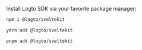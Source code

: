 
Install Logto SDK via your favorite package manager:

<Tabs>

  <TabItem value="npm" label="npm">

```bash
npm i @logto/sveltekit
```

  </TabItem>
  <TabItem value="yarn" label="Yarn">

```bash
yarn add @logto/sveltekit
```

  </TabItem>
  <TabItem value="pnpm" label="pnpm">

```bash
pnpm add @logto/sveltekit
```

  </TabItem>

</Tabs>

